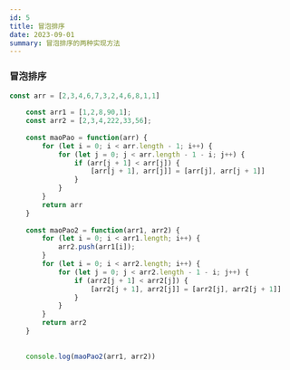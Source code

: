 ```yaml
---
id: 5
title: 冒泡排序
date: 2023-09-01
summary: 冒泡排序的两种实现方法
---
```

### 冒泡排序
```javascript
const arr = [2,3,4,6,7,3,2,4,6,8,1,1]
    
    const arr1 = [1,2,8,90,1];
    const arr2 = [2,3,4,222,33,56];
    
    const maoPao = function(arr) {
        for (let i = 0; i < arr.length - 1; i++) {
            for (let j = 0; j < arr.length - 1 - i; j++) {
                if (arr[j + 1] < arr[j]) {
                    [arr[j + 1], arr[j]] = [arr[j], arr[j + 1]]
                }
            }
        }
        return arr
    }
    
    const maoPao2 = function(arr1, arr2) {
        for (let i = 0; i < arr1.length; i++) {
            arr2.push(arr1[i]);
        }
        for (let i = 0; i < arr2.length; i++) {
            for (let j = 0; j < arr2.length - 1 - i; j++) {
                if (arr2[j + 1] < arr2[j]) {
                    [arr2[j + 1], arr2[j]] = [arr2[j], arr2[j + 1]]
                }
            }
        }
        return arr2
    }
    
    
    console.log(maoPao2(arr1, arr2))
```